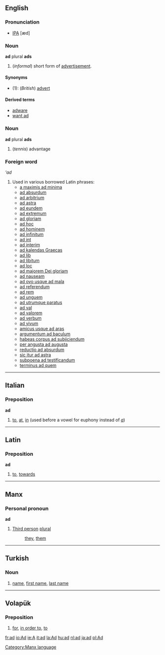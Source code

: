 ==English==
===Pronunciation===
* [[IPA]] [æd]

===Noun===
'''ad''' plural '''ads'''
#(''informal'') short form of [[advertisement]].

====Synonyms====
*(1): (''British'') [[advert]]

====Derived terms====
*[[adware]]
*[[want ad]]

===Noun===
'''ad''' plural '''ads'''
#(''tennis'') advantage

===Foreign word===
'''ad''

#Used in various borrowed Latin phrases:
#*[[a maximis ad minima]]
#*[[ad absurdum]]
#*[[ad arbitrium]]
#*[[ad astra]]
#*[[ad eundem]]
#*[[ad extremum]]
#*[[ad gloriam]]
#*[[ad hoc]]
#*[[ad hominem]]
#*[[ad infinitum]]
#*[[ad int]]
#*[[ad interim]]
#*[[ad kalendas Graecas]]
#*[[ad lib]]
#*[[ad libitum]]
#*[[ad loc]]
#*[[ad majorem Dei gloriam]]
#*[[ad nauseam]]
#*[[ad ovo usque ad mala]]
#*[[ad referendum]]
#*[[ad rem]]
#*[[ad unguem]]
#*[[ad utrumque paratus]]
#*[[ad val]]
#*[[ad valorem]]
#*[[ad verbum]]
#*[[ad vivum]]
#*[[amicus usque ad aras]]
#*[[argumentum ad baculum]]
#*[[habeas corpus ad subjiciendum]]
#*[[per angusta ad augusta]]
#*[[reductio ad absurdum]]
#*[[sic itur ad astra]]
#*[[subpoena ad testificandum]]
#*[[terminus ad quem]]

----

==Italian==
===Preposition===
'''ad'''

#[[to]], [[at]], [[in]] (used before a vowel for euphony instead of ''[[a#Italian|a]]'')

----
==Latin==
===Preposition===
'''ad'''

#[[to]], [[towards]]

----
==Manx==
===Personal pronoun===
'''ad'''
#[[Third person]] [[plural]]
#:[[they]], [[them]]

[[Category:Manx language]]

----

==Turkish==
===Noun===
#[[name]], [[first name]], [[last name]]

----
==Volapük==
===Preposition===
#[[for]], [[in order to]], [[to]]

[[fr:ad]]
[[io:Ad]]
[[ie:A]]
[[it:ad]]
[[la:Ad]]
[[hu:ad]]
[[nl:ad]]
[[ja:ad]]
[[pl:Ad]]